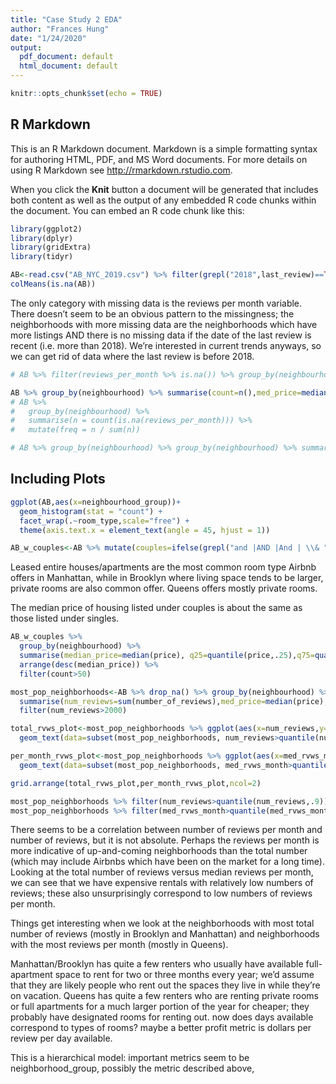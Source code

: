 ```yaml
---
title: "Case Study 2 EDA"
author: "Frances Hung"
date: "1/24/2020"
output:
  pdf_document: default
  html_document: default
---
```


```r
knitr::opts_chunk$set(echo = TRUE)
```

## R Markdown

This is an R Markdown document. Markdown is a simple formatting syntax for authoring HTML, PDF, and MS Word documents. For more details on using R Markdown see <http://rmarkdown.rstudio.com>.

When you click the **Knit** button a document will be generated that includes both content as well as the output of any embedded R code chunks within the document. You can embed an R code chunk like this:

```r
library(ggplot2)
library(dplyr)
library(gridExtra)
library(tidyr)
```


```r
AB<-read.csv("AB_NYC_2019.csv") %>% filter(grepl("2018",last_review)==TRUE)
colMeans(is.na(AB))
```

The only category with missing data is the reviews per month variable. There doesn't seem to be an obvious pattern to the missingness; the neighborhoods with more missing data are the neighborhoods which have more listings AND there is no missing data if the date of the last review is recent (i.e. more than 2018). We're interested in current trends anyways, so we can get rid of data where the last review is before 2018.

```r
# AB %>% filter(reviews_per_month %>% is.na()) %>% group_by(neighbourhood) %>% summarise(count=n(),med_price=median(price)) %>% arrange(desc(count))

AB %>% group_by(neighbourhood) %>% summarise(count=n(),med_price=median(price)) %>% arrange(desc(count))
# AB %>%
#   group_by(neighbourhood) %>%
#   summarise(n = count(is.na(reviews_per_month))) %>%
#   mutate(freq = n / sum(n))

# AB %>% group_by(neighbourhood) %>% group_by(neighbourhood) %>% summarise(y=count(is.na(reviews_per_month)))
```


## Including Plots


```r
ggplot(AB,aes(x=neighbourhood_group))+
  geom_histogram(stat = "count") + 
  facet_wrap(.~room_type,scale="free") +
  theme(axis.text.x = element_text(angle = 45, hjust = 1))

AB_w_couples<-AB %>% mutate(couples=ifelse(grepl("and |AND |And | \\& ",host_name),1,0))
```

Leased entire houses/apartments are the most common room type Airbnb offers in Manhattan, while in Brooklyn where living space tends to be larger, private rooms are also common offer. Queens offers mostly private rooms. 

The median price of housing listed under couples is about the same as those listed under singles.

```r
AB_w_couples %>% 
  group_by(neighbourhood) %>%
  summarise(median_price=median(price), q25=quantile(price,.25),q75=quantile(price,.75),count=n()) %>%
  arrange(desc(median_price)) %>%
  filter(count>50)

most_pop_neighborhoods<-AB %>% drop_na() %>% group_by(neighbourhood) %>%
  summarise(num_reviews=sum(number_of_reviews),med_price=median(price),med_rvws_month=median(reviews_per_month),district=neighbourhood_group[1],available=median(availability_365)) %>% 
  filter(num_reviews>2000)

total_rvws_plot<-most_pop_neighborhoods %>% ggplot(aes(x=num_reviews,y=med_price))+geom_point()+
  geom_text(data=subset(most_pop_neighborhoods, num_reviews>quantile(num_reviews,.9) | med_price>150),aes(num_reviews, med_price, label=neighbourhood))

per_month_rvws_plot<-most_pop_neighborhoods %>% ggplot(aes(x=med_rvws_month,y=med_price))+geom_point()+
  geom_text(data=subset(most_pop_neighborhoods, med_rvws_month>quantile(med_rvws_month,.9) | med_price>150),aes(med_rvws_month, med_price, label=neighbourhood))

grid.arrange(total_rvws_plot,per_month_rvws_plot,ncol=2)

most_pop_neighborhoods %>% filter(num_reviews>quantile(num_reviews,.9)) 
most_pop_neighborhoods %>% filter(med_rvws_month>quantile(med_rvws_month,.9))

```

There seems to be a correlation between number of reviews per month and number of reviews, but it is not absolute. Perhaps the reviews per month is more indicative of up-and-coming neighborhoods than the total number (which may include Airbnbs which have been on the market for a long time). Looking at the total number of reviews versus median reviews per month, we can see that we have expensive rentals with relatively low numbers of reviews; these also unsurprisingly correspond to low numbers of reviews per month. 

Things get interesting when we look at the neighborhoods with most total number of reviews (mostly in Brooklyn and Manhattan) and neighborhoods with the most reviews per month (mostly in Queens). 

Manhattan/Brooklyn has quite a few renters who usually have available full-apartment space to rent for two or three months every year; we'd assume that they are likely people who rent out the spaces they live in while they're on vacation. Queens has quite a few renters who are renting private rooms or full apartments for a much larger portion of the year for cheaper; they probably have designated rooms for renting out. 
now does days available correspond to types of rooms? 
maybe a better profit metric is dollars per review per day available.

This is a hierarchical model: important metrics seem to be neighborhood_group, possibly the metric described above,

```r

```

